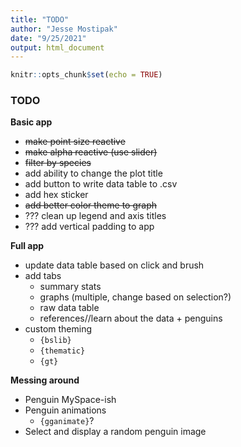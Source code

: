 ```yaml
---
title: "TODO"
author: "Jesse Mostipak"
date: "9/25/2021"
output: html_document
---
```


```r
knitr::opts_chunk$set(echo = TRUE)
```

### TODO

**Basic app**

- ~~make point size reactive~~
- ~~make alpha reactive (use slider)~~
- ~~filter by species~~
- add ability to change the plot title
- add button to write data table to .csv
- add hex sticker
- ~~add better color theme to graph~~
- ??? clean up legend and axis titles
- ??? add vertical padding to app

**Full app**

- update data table based on click and brush
- add tabs
  + summary stats
  + graphs (multiple, change based on selection?)
  + raw data table
  + references//learn about the data + penguins
- custom theming
  + `{bslib}`
  + `{thematic}`
  + `{gt}`

**Messing around**

- Penguin MySpace-ish
- Penguin animations
  + `{gganimate}`?
- Select and display a random penguin image 

